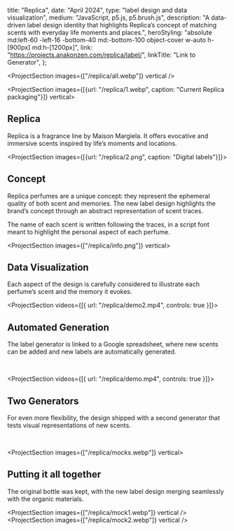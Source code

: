   title: "Replica",
  date: "April 2024",
  type: "label design and data visualization",
  medium: "JavaScript, p5.js, p5.brush.js",
  description:
    "A data-driven label design identity that highlights Replica’s concept of matching scents with everyday life moments and places.",
  heroStyling:
    "absolute md:left-60 -left-16 -bottom-40 md:-bottom-100 object-cover w-auto h-[900px] md:h-[1200px]",
  link: "https://projects.anakonzen.com/replica/label/",
  linkTitle: "Link to Generator",
};

<ProjectSection images={["/replica/all.webp"]} vertical />

<ProjectSection images={[{url: "/replica/1.webp", caption: "Current Replica packaging"}]} vertical>

## Replica

Replica is a fragrance line by Maison Margiela. It offers evocative and
immersive scents inspired by life’s moments and locations.

</ProjectSection>

<ProjectSection images={[{url: "/replica/2.png", caption: "Digital labels"}]}>

## Concept

Replica perfumes are a unique concept: they represent the ephemeral quality of
both scent and memories. The new label design highlights the brand’s concept
through an abstract representation of scent traces.

The name of each scent is written following the traces, in a script font meant
to highlight the personal aspect of each perfume.

</ProjectSection>

<ProjectSection images={["/replica/info.png"]} vertical>

## Data Visualization

Each aspect of the design is carefully considered to illustrate each perfume’s
scent and the memory it evokes.

</ProjectSection>

<ProjectSection videos={[{ url: "/replica/demo2.mp4", controls: true }]}>

## Automated Generation

The label generator is linked to a Google spreadsheet, where new scents can be
added and new labels are automatically generated.

<SecButton
  label="label generator"
  href="https://projects.anakonzen.com/replica/label/"
/>
<br />
<SecButton
  label="spreadsheet"
  href="https://docs.google.com/spreadsheets/d/1DuwUz-b8Z4tc1KPDmYf3vY33ah6KrlnParE3rk_HdkA/edit?gid=0#gid=0/"
/>

</ProjectSection>

<ProjectSection videos={[{ url: "/replica/demo.mp4", controls: true }]}>

## Two Generators

For even more flexibility, the design shipped with a second generator that tests
visual representations of new scents.

<SecButton
  label="label generator 1"
  href="https://projects.anakonzen.com/replica/generator/"
/>
<br />
<SecButton
  label="label generator 2"
  href="https://projects.anakonzen.com/replica/label/"
/>

</ProjectSection>

<ProjectSection images={["/replica/mocks.webp"]} vertical>

## Putting it all together

The original bottle was kept, with the new label design merging seamlessly with
the organic materials.

</ProjectSection>

<ProjectSection images={["/replica/mock1.webp"]} vertical />
<ProjectSection images={["/replica/mock2.webp"]} vertical />
